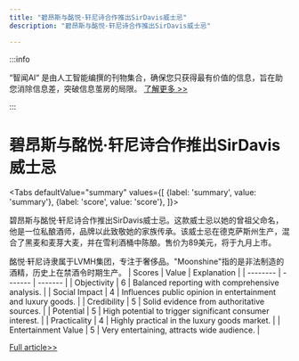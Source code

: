 ```yaml
---
title: "碧昂斯与酩悦·轩尼诗合作推出SirDavis威士忌"
description: "碧昂斯与酩悦·轩尼诗合作推出SirDavis威士忌"

---
```



:::info

“智闻AI“ 是由人工智能编撰的刊物集合，确保您只获得最有价值的信息，旨在助您消除信息差，突破信息茧房的局限。  [了解更多 >>](/)

:::

# 碧昂斯与酩悦·轩尼诗合作推出SirDavis威士忌


<Tabs
	defaultValue="summary"
	values={[
	{label: 'summary', value: 'summary'},
	{label: 'score', value: 'score'},
]}>
<TabItem value="summary">


碧昂斯与酩悦·轩尼诗合作推出SirDavis威士忌。这款威士忌以她的曾祖父命名，他是一位私酿酒师，品牌以此致敬她的家族传承。该威士忌在德克萨斯州生产，混合了黑麦和麦芽大麦，并在雪利酒桶中陈酿。售价为89美元，将于九月上市。

酩悦·轩尼诗隶属于LVMH集团，专注于奢侈品。"Moonshine"指的是非法制造的酒精，历史上在禁酒令时期生产。
</TabItem>
<TabItem value="score">
	| Scores     | Value   | Explanation |
	| -------- | ------- | ------- |
	| Objectivity  | 6    | Balanced reporting with comprehensive analysis.    |
	| Social Impact | 4     | Influences public opinion in entertainment and luxury goods.    |
	| Credibility    | 5    | Solid evidence from authoritative sources.    |
	| Potential    | 5    | High potential to trigger significant consumer interest.    |
	| Practicality    | 4    | Highly practical in the luxury goods market.    |
	| Entertainment Value    | 5    | Very entertaining, attracts wide audience.    |
</TabItem>
</Tabs>

[Full article>>](https://www.cnbc.com/2024/08/20/beyonce-launches-whiskey-lvmh-moet-hennessy-sirdavis.html)
